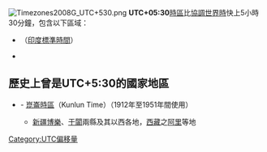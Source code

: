 [[File:Timezones2008G_UTC+530.png|thumb]]
'''UTC+05:30'''[[時區|時區]]比[[協調世界時|協調世界時]]快上5小時30分鐘，包含以下區域：
* {{IND}}（[[印度標準時間|印度標準時間]]）
* {{SRI}}

== 歷史上曾是UTC+5:30的國家地區 ==
* {{CHN-1928}} - [[中國時區#國民政府時期|崑崙時區]]（Kunlun Time）（1912年至1951年間使用）
** [[新疆省_(中華民國)|新疆]][[博乐市|博樂]]、[[于田县|于闐]]兩縣及其以西各地，[[西藏地方|西藏]]之[[阿里地区|阿里]]等地

{{clear}} 
{{時差表|+|5|30}}
{{UTC time offsets}}
[[Category:UTC偏移量|Category:UTC偏移量]]